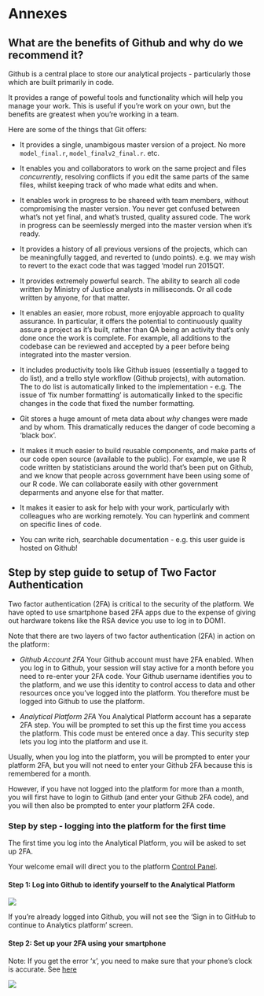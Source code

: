 # Annexes

## What are the benefits of Github and why do we recommend it?

Github is a central place to store our analytical projects - particularly those which are built primarily in code.

It provides a range of poweful tools and functionality which will help you manage your work.  This is useful if you're work on your own, but the benefits are greatest when you're working in a team.

Here are some of the things that Git offers:


- It provides a single, unambigous master version of a project.  No more `model_final.r`, `model_finalv2_final.r`. etc.

- It enables you and collaborators to work on the same project and files *concurrently*, resolving conflicts if you edit the same parts of the same files, whilst keeping track of who made what edits and when.

- It enables work in progress to be shareed with team members, without compromising the master version. You never get confused between what's not yet final, and what's trusted, quality assured code.  The work in progress can be seemlessly merged into the master version when it's ready.

- It provides a history of all previous versions of the projects, which can be meaningfully tagged, and reverted to (undo points).   e.g. we may wish to revert to the exact code that was tagged ‘model run 2015Q1’.

- It provides extremely powerful search.  The ability to search all code written by Ministry of Justice analysts in milliseconds.  Or all code written by anyone, for that matter.

- It enables an easier, more robust, more enjoyable approach to quality assurance.  In particular, it offers the potential to continuously quality assure a project as it's built, rather than QA being an activity that's only done once the work is complete.  For example, all additions to the codebase can be reviewed and accepted by a peer before being integrated into the master version.

- It includes productivity tools like Github issues (essentially a tagged to do list), and a trello style workflow (Github projects), with automation.  The to do list is automatically linked to the implementation - e.g. The issue of 'fix number formatting' is automatically linked to the specific changes in the code that fixed the number formatting.

- Git stores a huge amount of meta data about *why* changes were made and by whom.  This dramatically reduces the danger of code becoming a 'black box'.

- It makes it much easier to build reusable components, and make parts of our code open source (available to the public).  For example, we use R code written by statisticians around the world that's been put on Github, and we know that people across government have been using some of our R code.  We can collaborate easily with other government deparments and anyone else for that matter.

- It makes it easier to ask for help with your work, particularly with colleagues who are working remotely.  You can hyperlink and comment on specific lines of code.

- You can write rich, searchable documentation - e.g. this user guide is hosted on Github!

## Step by step guide to setup of Two Factor Authentication 

Two factor authentication (2FA) is critical to the security of the platform.  We have opted to use smartphone based 2FA apps due to the expense of giving out hardware tokens like the RSA device you use to log in to DOM1.

Note that there are two layers of two factor authentication (2FA) in action on the platform:

* *Github Account 2FA* Your Github account must have 2FA enabled.  When you log in to Github, your session will stay active for a month before you need to re-enter your 2FA code.  Your Github username identifies you to the platform, and we use this identity to control access to data and other resources once you've logged into the platform.  You therefore must be logged into Github to use the platform.

* *Analytical Platform 2FA* You Analytical Platform account has a separate 2FA step.  You will be prompted to set this up the first time you access the platform.  This code must be entered once a day.  This security step lets you log into the platform and use it.

Usually, when you log into the platform, you will be prompted to enter your platform 2FA, but you will not need to enter your Github 2FA because this is remembered for a month.

However, if you have not logged into the platform for more than a month, you will first have to login to Github (and enter your Github 2FA code), and you will then also be prompted to enter your platform 2FA code.

### Step by step - logging into the platform for the first time

The first time you log into the Analytical Platform, you will be asked to set up 2FA.  

Your welcome email will direct you to the platform [Control Panel](https://cpanel-master.services.alpha.mojanalytics.xyz/).

#### Step 1: Log into Github to identify yourself to the Analytical Platform

![](images/2fa/github.gif)

If you're already logged into Github, you will not see the 'Sign in to GitHub to continue to Analytics platform' screen.

#### Step 2: Set up your 2FA using your smartphone

Note: If you get the error 'x', you need to make sure that your phone's clock is accurate.  See [here](https://moj-analytical-services.github.io/platform_user_guidance/common-errors-and-solutions.html#i-have-entered-my-2fa-code-but-the-platform-will-not-accept-it)

![](images/2fa/Platform 2FA.png)








